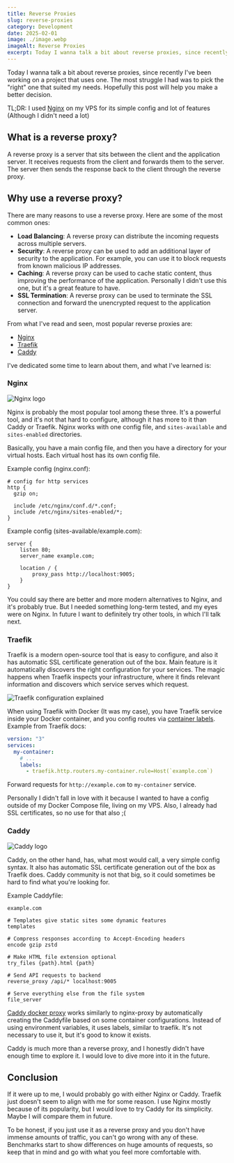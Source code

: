 ```yaml
---
title: Reverse Proxies
slug: reverse-proxies
category: Development
date: 2025-02-01
image: ./image.webp
imageAlt: Reverse Proxies
excerpt: Today I wanna talk a bit about reverse proxies, since recently I've been working on a project tha...
---
```



Today I wanna talk a bit about reverse proxies, since recently I've been working on a project that uses one. The most struggle I had was to pick the "right" one that suited my needs. Hopefully this post will help you make a better decision.

TL;DR: I used [Nginx](https://nginx.org/) on my VPS for its simple config and lot of features (Although I didn't need a lot)

## What is a reverse proxy?

A reverse proxy is a server that sits between the client and the application server. It receives requests from the client and forwards them to the server. The server then sends the response back to the client through the reverse proxy.

## Why use a reverse proxy?

There are many reasons to use a reverse proxy. Here are some of the most common ones:

- **Load Balancing**: A reverse proxy can distribute the incoming requests across multiple servers.
- **Security**: A reverse proxy can be used to add an additional layer of security to the application. For example, you can use it to block requests from known malicious IP addresses.
- **Caching**: A reverse proxy can be used to cache static content, thus improving the performance of the application. Personally I didn't use this one, but it's a great feature to have.
- **SSL Termination**: A reverse proxy can be used to terminate the SSL connection and forward the unencrypted request to the application server.

From what I've read and seen, most popular reverse proxies are:

- [Nginx](https://nginx.org/)
- [Traefik](https://traefik.io/)
- [Caddy](https://caddyserver.com/)

I've dedicated some time to learn about them, and what I've learned is:

### Nginx

<Image src={nginx} alt="Nginx logo" />

Nginx is probably the most popular tool among these three. It's a powerful tool, and it's not that hard to configure, although it has more to it than Caddy or Traefik. Nginx works with one config file, and `sites-available` and `sites-enabled` directories.

Basically, you have a main config file, and then you have a directory for your virtual hosts. Each virtual host has its own config file.

Example config (nginx.conf):

```nginx
# config for http services
http {
  gzip on;

  include /etc/nginx/conf.d/*.conf;
  include /etc/nginx/sites-enabled/*;
}
```

Example config (sites-available/example.com):

```nginx
server {
    listen 80;
    server_name example.com;

    location / {
        proxy_pass http://localhost:9005;
    }
}
```

You could say there are better and more modern alternatives to Nginx, and it's probably true. But I needed something long-term tested, and my eyes were on Nginx. In future I want to definitely try other tools, in which I'll talk next.

### Traefik

Traefik is a modern open-source tool that is easy to configure, and also it has automatic SSL certificate generation out of the box. Main feature is it automatically discovers the right configuration for your services. The magic happens when Traefik inspects your infrastructure, where it finds relevant information and discovers which service serves which request.

<Image src={traefik} alt="Traefik configuration explained" />

When using Traefik with Docker (It was my case), you have Traefik service inside your Docker container, and you config routes via [container labels](https://doc.traefik.io/traefik/routing/providers/docker/). Example from Traefik docs:

```yaml
version: "3"
services:
  my-container:
    # ...
    labels:
      - traefik.http.routers.my-container.rule=Host(`example.com`)
```

Forward requests for `http://example.com` to `my-container` service.

Personally I didn't fall in love with it because I wanted to have a config outside of my Docker Compose file, living on my VPS. Also, I already had SSL certificates, so no use for that also ;(

### Caddy

<Image src={caddy} alt="Caddy logo" />

Caddy, on the other hand, has, what most would call, a very simple config syntax. It also has automatic SSL certificate generation out of the box as Traefik does. Caddy community is not that big, so it could sometimes be hard to find what you're looking for.

Example Caddyfile:

```caddyfile
example.com

# Templates give static sites some dynamic features
templates

# Compress responses according to Accept-Encoding headers
encode gzip zstd

# Make HTML file extension optional
try_files {path}.html {path}

# Send API requests to backend
reverse_proxy /api/* localhost:9005

# Serve everything else from the file system
file_server
```

[Caddy docker proxy](https://github.com/jcchavezs/caddy-docker-proxy) works similarly to nginx-proxy by automatically creating the Caddyfile based on some container configurations. Instead of using environment variables, it uses labels, similar to traefik. It's not necessary to use it, but it's good to know it exists.

Caddy is much more than a reverse proxy, and I honestly didn't have enough time to explore it. I would love to dive more into it in the future.

## Conclusion

If it were up to me, I would probably go with either Nginx or Caddy. Traefik just doesn't seem to align with me for some reason. I use Nginx mostly because of its popularity, but I would love to try Caddy for its simplicity. Maybe I will compare them in future.

To be honest, if you just use it as a reverse proxy and you don't have immense amounts of traffic, you can't go wrong with any of these. Benchmarks start to show differences on huge amounts of requests, so keep that in mind and go with what you feel more comfortable with.
